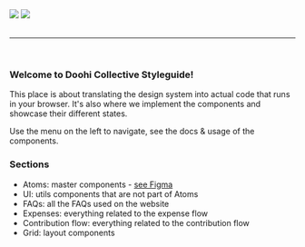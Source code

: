 
<Meta title="Home" />

<div style={{ display: 'flex', alignItems: 'center' }}>
  <img src="https://opencollective.com/static/images/opencollective-icon.png" style={{ marginRight: '15px' }} />
  <img src="https://opencollective.com/static/images/logotype.svg" />
</div>

<br />
<hr />
<br />

### Welcome to Doohi Collective Styleguide!

This place is about translating the design system into actual code that runs in your browser.
It's also where we implement the components and showcase their different states.

Use the menu on the left to navigate, see the docs & usage of the components.

### Sections

- Atoms: master components - [see Figma](https://www.figma.com/file/N4Xbl652BhzOutXmzhcrLGch/DS-06-%2F-Atoms)
- UI: utils components that are not part of Atoms
- FAQs: all the FAQs used on the website
- Expenses: everything related to the expense flow
- Contribution flow: everything related to the contribution flow
- Grid: layout components
